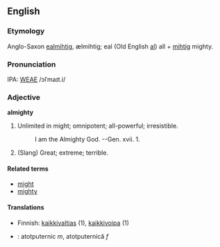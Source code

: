 ==English==
===Etymology===
Anglo-Saxon [[ealmihtig]], ælmihtig; eal (Old English [[al]]) all + [[mihtig]] mighty.

===Pronunciation===
IPA: [[WEAE]] /ɔlˈmaɪt.i/

===Adjective===
'''almighty'''

# Unlimited in might; omnipotent; all-powerful; irresistible.
#:    I am the Almighty God. --Gen. xvii. 1.
# (Slang) Great; extreme; terrible.
<!-- material copied from Webster's Revised Unabridged Dictionary (1913) -->

====Related terms====
*[[might]]
*[[mighty]]
====Translations====
*Finnish: [[kaikkivaltias]] (1), [[kaikkivoipa]] (1)
*{{ro}}: atotputernic ''m'', atotputernică ''f''